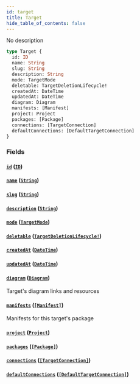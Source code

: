 ```yaml
---
id: target
title: Target
hide_table_of_contents: false
---
```



No description

```graphql
type Target {
  id: ID
  name: String
  slug: String
  description: String
  mode: TargetMode
  deletable: TargetDeletionLifecycle!
  createdAt: DateTime
  updatedAt: DateTime
  diagram: Diagram
  manifests: [Manifest]
  project: Project
  packages: [Package]
  connections: [TargetConnection]
  defaultConnections: [DefaultTargetConnection]
}
```


### Fields

#### [`id`](#) ([`ID`](/swapi/scalars/id))




#### [`name`](#) ([`String`](/swapi/scalars/string))




#### [`slug`](#) ([`String`](/swapi/scalars/string))




#### [`description`](#) ([`String`](/swapi/scalars/string))




#### [`mode`](#) ([`TargetMode`](/swapi/enums/target-mode))




#### [`deletable`](#) ([`TargetDeletionLifecycle!`](/swapi/objects/target-deletion-lifecycle))




#### [`createdAt`](#) ([`DateTime`](/swapi/scalars/date-time))




#### [`updatedAt`](#) ([`DateTime`](/swapi/scalars/date-time))




#### [`diagram`](#) ([`Diagram`](/swapi/objects/diagram))

Target's diagram links and resources


#### [`manifests`](#) ([`[Manifest]`](/swapi/objects/manifest))

Manifests for this target's package


#### [`project`](#) ([`Project`](/swapi/objects/project))




#### [`packages`](#) ([`[Package]`](/swapi/objects/package))




#### [`connections`](#) ([`[TargetConnection]`](/swapi/objects/target-connection))




#### [`defaultConnections`](#) ([`[DefaultTargetConnection]`](/swapi/objects/default-target-connection))






